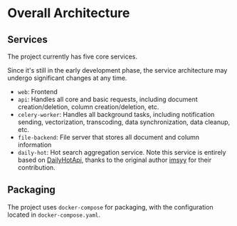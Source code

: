 
# Overall Architecture

## Services

The project currently has five core services.

<Callout type='warning'>
	Since it's still in the early development phase, the service architecture may undergo significant changes at any time.
</Callout>

- `web`: Frontend
- `api`: Handles all core and basic requests, including document creation/deletion, column creation/deletion, etc.
- `celery-worker`: Handles all background tasks, including notification sending, vectorization, transcoding, data synchronization, data cleanup, etc.
- `file-backend`: File server that stores all document and column information
- `daily-hot`: Hot search aggregation service. Note this service is entirely based on [DailyHotApi](https://github.com/imsyy/DailyHotApi), thanks to the original author [imsyy](https://github.com/imsyy) for their contribution.

## Packaging

The project uses `docker-compose` for packaging, with the configuration located in `docker-compose.yaml`.
